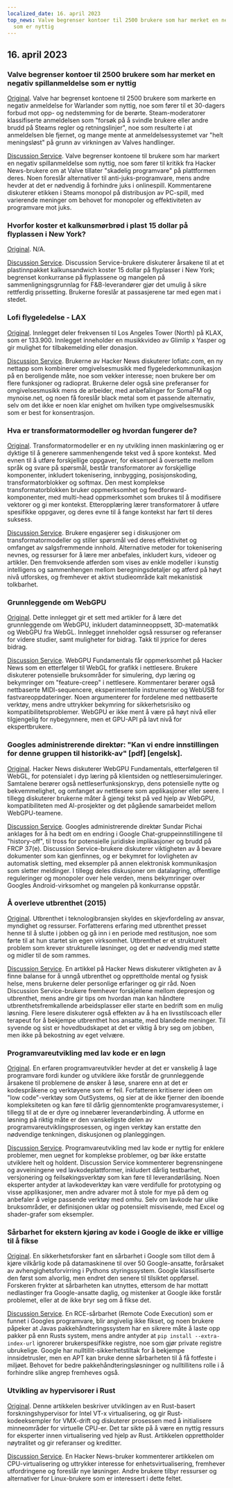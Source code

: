 ```yaml
---
localized_date: 16. april 2023
top_news: Valve begrenser kontoer til 2500 brukere som har merket en negativ spillanmeldelse
  som er nyttig
---
```




<CallToAction />

<Steps>

## 16. april 2023

### Valve begrenser kontoer til 2500 brukere som har merket en negativ spillanmeldelse som er nyttig

[Original](https://tech.slashdot.org/story/23/04/14/175246/valve-restricts-accounts-of-2500-users-who-marked-a-negative-game-review-useful).
Valve har begrenset kontoene til 2500 brukere som markerte en negativ anmeldelse for Warlander som nyttig, noe som fører til et 30-dagers forbud mot opp- og nedstemming for de berørte. Steam-moderatorer klassifiserte anmeldelsen som "forsøk på å svindle brukere eller andre brudd på Steams regler og retningslinjer", noe som resulterte i at anmeldelsen ble fjernet, og mange mente at anmeldelsessystemet var "helt meningsløst" på grunn av virkningen av Valves handlinger.

[Discussion Service](http://news.ycombinator.com/item?id=35577895).
Valve begrenser kontoene til brukere som har markert en negativ spillanmeldelse som nyttig, noe som fører til kritikk fra Hacker News-brukere om at Valve tillater "skadelig programvare" på plattformen deres. Noen foreslår alternativer til anti-juks-programvare, mens andre hevder at det er nødvendig å forhindre juks i onlinespill. Kommentarene diskuterer etikken i Steams monopol på distribusjon av PC-spill, med varierende meninger om behovet for monopoler og effektiviteten av programvare mot juks.

### Hvorfor koster et kalkunsmørbrød i plast 15 dollar på flyplassen i New York?

[Original](https://hellgatenyc.com/why-is-airport-turkey-sandwich-expensive).
N/A.

[Discussion Service](http://news.ycombinator.com/item?id=35580847).
Discussion Service-brukere diskuterer årsakene til at et plastinnpakket kalkunsandwich koster 15 dollar på flyplasser i New York; begrenset konkurranse på flyplassene og mangelen på sammenligningsgrunnlag for F&B-leverandører gjør det umulig å sikre rettferdig prissetting. Brukerne foreslår at passasjerene tar med egen mat i stedet.

### Lofi flygeledelse - LAX

[Original](https://www.lofiatc.com/?icao=KLAX).
Innlegget deler frekvensen til Los Angeles Tower (North) på KLAX, som er 133.900. Innlegget inneholder en musikkvideo av Glimlip x Yasper og gir mulighet for tilbakemelding eller donasjon.

[Discussion Service](http://news.ycombinator.com/item?id=35583228).
Brukerne av Hacker News diskuterer lofiatc.com, en ny nettapp som kombinerer omgivelsesmusikk med flygelederkommunikasjon på en beroligende måte, noe som vekker interesse; noen brukere ber om flere funksjoner og radioprat. Brukerne deler også sine preferanser for omgivelsesmusikk mens de arbeider, med anbefalinger for SomaFM og mynoise.net, og noen få foreslår black metal som et passende alternativ, selv om det ikke er noen klar enighet om hvilken type omgivelsesmusikk som er best for konsentrasjon.

### Hva er transformatormodeller og hvordan fungerer de?

[Original](https://txt.cohere.ai/what-are-transformer-models/).
Transformatormodeller er en ny utvikling innen maskinlæring og er dyktige til å generere sammenhengende tekst ved å spore kontekst. Med evnen til å utføre forskjellige oppgaver, for eksempel å oversette mellom språk og svare på spørsmål, består transformatorer av forskjellige komponenter, inkludert tokenisering, innbygging, posisjonskoding, transformatorblokker og softmax. Den mest komplekse transformatorblokken bruker oppmerksomhet og feedforward-komponenter, med multi-head oppmerksomhet som brukes til å modifisere vektorer og gi mer kontekst. Etteropplæring lærer transformatorer å utføre spesifikke oppgaver, og deres evne til å fange kontekst har ført til deres suksess.

[Discussion Service](http://news.ycombinator.com/item?id=35576918).
Brukere engasjerer seg i diskusjoner om transformatormodeller og stiller spørsmål ved deres effektivitet og omfanget av salgsfremmende innhold. Alternative metoder for tokenisering nevnes, og ressurser for å lære mer anbefales, inkludert kurs, videoer og artikler. Den fremvoksende atferden som vises av enkle modeller i kunstig intelligens og sammenhengen mellom beregningsdetaljer og atferd på høyt nivå utforskes, og fremhever et aktivt studieområde kalt mekanistisk tolkbarhet.

### Grunnleggende om WebGPU

[Original](https://webgpufundamentals.org/).
Dette innlegget gir et sett med artikler for å lære det grunnleggende om WebGPU, inkludert dataminneoppsett, 3D-matematikk og WebGPU fra WebGL. Innlegget inneholder også ressurser og referanser for videre studier, samt muligheter for bidrag. Takk til jrprice for deres bidrag.

[Discussion Service](http://news.ycombinator.com/item?id=35579334).
WebGPU Fundamentals får oppmerksomhet på Hacker News som en etterfølger til WebGL for grafikk i nettlesere. Brukere diskuterer potensielle bruksområder for simulering, dyp læring og bekymringer om "feature-creep" i nettlesere. Kommentarer berører også nettbaserte MIDI-sequencere, eksperimentelle instrumenter og WebUSB for fastvareoppdateringer. Noen argumenterer for fordelene med nettbaserte verktøy, mens andre uttrykker bekymring for sikkerhetsrisiko og kompatibilitetsproblemer. WebGPU er ikke ment å være på høyt nivå eller tilgjengelig for nybegynnere, men et GPU-API på lavt nivå for ekspertbrukere.

### Googles administrerende direktør: "Kan vi endre innstillingen for denne gruppen til historikk-av" [pdf] [engelsk].

[Original](https://ia601707.us.archive.org/28/items/gov.uscourts.cand.364454/gov.uscourts.cand.364454.385.0.pdf).
Hacker News diskuterer WebGPU Fundamentals, etterfølgeren til WebGL, for potensialet i dyp læring på klientsiden og nettlesersimuleringer. Samtalene berører også nettleserfunksjonskryp, dens potensielle nytte og bekvemmelighet, og omfanget av nettlesere som applikasjoner eller seere. I tillegg diskuterer brukerne måter å gjengi tekst på ved hjelp av WebGPU, kompatibiliteten med AI-prosjekter og det pågående samarbeidet mellom WebGPU-teamene.

[Discussion Service](http://news.ycombinator.com/item?id=35585174).
Googles administrerende direktør Sundar Pichai anklages for å ha bedt om en endring i Google Chat-gruppeinnstillingene til "history-off", til tross for potensielle juridiske implikasjoner og brudd på FRCP 37(e). Discussion Service-brukere diskuterer viktigheten av å bevare dokumenter som kan gjenfinnes, og er bekymret for lovligheten av automatisk sletting, med eksempler på annen elektronisk kommunikasjon som sletter meldinger. I tillegg deles diskusjoner om datalagring, offentlige reguleringer og monopoler over hele verden, mens bekymringer over Googles Android-virksomhet og mangelen på konkurranse oppstår.

### Å overleve utbrenthet (2015)

[Original](https://lifeofaudrey.com/essays/surviving_burnout.html).
Utbrenthet i teknologibransjen skyldes en skjevfordeling av ansvar, myndighet og ressurser. Forfatterens erfaring med utbrenthet presset henne til å slutte i jobben og gå inn i en periode med restitusjon, noe som førte til at hun startet sin egen virksomhet. Utbrenthet er et strukturelt problem som krever strukturelle løsninger, og det er nødvendig med støtte og midler til de som rammes.

[Discussion Service](http://news.ycombinator.com/item?id=35577285).
En artikkel på Hacker News diskuterer viktigheten av å finne balanse for å unngå utbrenthet og opprettholde mental og fysisk helse, mens brukerne deler personlige erfaringer og gir råd. Noen Discussion Service-brukere fremhever forskjellene mellom depresjon og utbrenthet, mens andre gir tips om hvordan man kan håndtere utbrenthetsfremkallende arbeidsplasser eller starte en bedrift som en mulig løsning. Flere lesere diskuterer også effekten av å ha en livsstilscoach eller terapeut for å bekjempe utbrenthet hos ansatte, med blandede meninger. Til syvende og sist er hovedbudskapet at det er viktig å bry seg om jobben, men ikke på bekostning av eget velvære.

### Programvareutvikling med lav kode er en løgn

[Original](https://jaylittle.com/post/view/2023/4/low-code-software-development-is-a-lie).
En erfaren programvareutvikler hevder at det er vanskelig å lage programvare fordi kunder og utviklere ikke forstår de grunnleggende årsakene til problemene de ønsker å løse, snarere enn at det er kodespråkene og verktøyene som er feil. Forfatteren kritiserer ideen om "low code"-verktøy som OutSystems, og sier at de ikke fjerner den iboende kompleksiteten og kan føre til dårlig gjennomtenkte programvaresystemer, i tillegg til at de er dyre og innebærer leverandørbinding. Å utforme en løsning på riktig måte er den vanskeligste delen av programvareutviklingsprosessen, og ingen verktøy kan erstatte den nødvendige tenkningen, diskusjonen og planleggingen.

[Discussion Service](http://news.ycombinator.com/item?id=35578240).
Programvareutvikling med lav kode er nyttig for enklere problemer, men uegnet for komplekse problemer, og bør ikke erstatte utviklere helt og holdent. Discussion Service kommenterer begrensningene og avveiningene ved lavkodeplattformer, inkludert dårlig testbarhet, versjonering og feilsøkingsverktøy som kan føre til leverandørlåsing. Noen eksperter antyder at lavkodeverktøy kan være verdifulle for prototyping og visse applikasjoner, men andre advarer mot å stole for mye på dem og anbefaler å velge passende verktøy med omhu. Selv om lavkode har ulike bruksområder, er definisjonen uklar og potensielt misvisende, med Excel og shader-grafer som eksempler.

### Sårbarhet for ekstern kjøring av kode i Google de ikke er villige til å fikse

[Original](https://giraffesecurity.dev/posts/google-remote-code-execution/).
En sikkerhetsforsker fant en sårbarhet i Google som tillot dem å kjøre vilkårlig kode på datamaskinene til over 50 Google-ansatte, forårsaket av avhengighetsforvirring i Pythons styringssystem. Google klassifiserte den først som alvorlig, men endret den senere til tilsiktet oppførsel. Forskeren frykter at sårbarheten kan utnyttes, ettersom de har mottatt nedlastinger fra Google-ansatte daglig, og mistenker at Google ikke forstår problemet, eller at de ikke bryr seg om å fikse det.

[Discussion Service](http://news.ycombinator.com/item?id=35581532).
En RCE-sårbarhet (Remote Code Execution) som er funnet i Googles programvare, blir angivelig ikke fikset, og noen brukere påpeker at Javas pakkehåndteringssystem har en sikrere måte å laste opp pakker på enn Rusts system, mens andre antyder at `pip install --extra-index-url` ignorerer brukerspesifikke registre, noe som gjør private registre ubrukelige. Google har nulltillit-sikkerhetstiltak for å bekjempe innsidetrusler, men en APT kan bruke denne sårbarheten til å få fotfeste i miljøet. Behovet for bedre pakkehåndteringsløsninger og nulltillitens rolle i å forhindre slike angrep fremheves også.

### Utvikling av hypervisorer i Rust

[Original](https://memn0ps.github.io/hypervisor-development-in-rust-part-1/).
Denne artikkelen beskriver utviklingen av en Rust-basert forskningshypervisor for Intel VT-x virtualisering, og gir Rust-kodeeksempler for VMX-drift og diskuterer prosessen med å initialisere minneområder for virtuelle CPU-er. Det tar sikte på å være en nyttig ressurs for eksperter innen virtualisering ved hjelp av Rust. Artikkelen opprettholder nøytralitet og gir referanser og kreditter.

[Discussion Service](http://news.ycombinator.com/item?id=35579876).
En Hacker News-bruker kommenterer artikkelen om CPU-virtualisering og uttrykker interesse for enhetsvirtualisering, fremhever utfordringene og foreslår nye løsninger. Andre brukere tilbyr ressurser og alternativer for Linux-brukere som er interessert i dette feltet.

</Steps>
